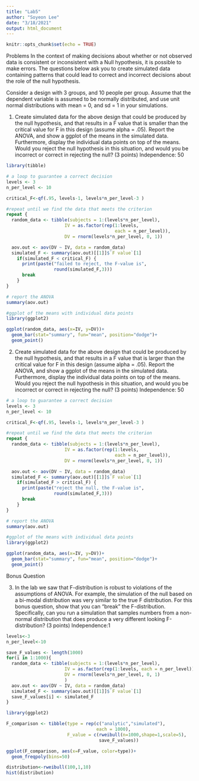 ```yaml
---
title: "Lab5"
author: "Soyeon Lee"
date: "3/18/2021"
output: html_document
---
```


```r
knitr::opts_chunk$set(echo = TRUE)
```

Problems
In the context of making decisions about whether or not observed data is consistent or inconsistent with a Null hypothesis, it is possible to make errors. The questions below ask you to create simulated data containing patterns that could lead to correct and incorrect decisions about the role of the null hypothesis.

Consider a design with 3 groups, and 10 people per group. Assume that the dependent variable is assumed to be normally distributed, and use unit normal distributions with mean = 0, and sd = 1 in your simulations.

1. Create simulated data for the above design that could be produced by the null hypothesis, and that results in a F value that is smaller than the critical value for F in this design (assume alpha = .05). Report the ANOVA, and show a ggplot of the means in the simulated data. Furthermore, display the individual data points on top of the means. Would you reject the null hypothesis in this situation, and would you be incorrect or correct in rejecting the null? (3 points)
Independence: 50

```r
library(tibble)

# a loop to guarantee a correct decision 
levels <- 3
n_per_level <- 10

critical_F<-qf(.95, levels-1, levels*n_per_level-3 )

#repeat until we find the data that meets the criterion
repeat {
  random_data <- tibble(subjects = 1:(levels*n_per_level),
                      IV = as.factor(rep(1:levels, 
                                         each = n_per_level)),
                      DV = rnorm(levels*n_per_level, 0, 1))

  aov.out <- aov(DV ~ IV, data = random_data)
  simulated_F <- summary(aov.out)[[1]]$`F value`[1]
    if(simulated_F < critical_F) {
      print(paste("failed to reject, the F-value is",
                  round(simulated_F,3)))
      break
    } 
}  

# report the ANOVA
summary(aov.out)

#ggplot of the means with individual data points
library(ggplot2)

ggplot(random_data, aes(x=IV, y=DV))+
  geom_bar(stat="summary", fun="mean", position="dodge")+
  geom_point()
```


2. Create simulated data for the above design that could be produced by the null hypothesis, and that results in a F value that is larger than the critical value for F in this design (assume alpha = .05). Report the ANOVA, and show a ggplot of the means in the simulated data. Furthermore, display the individual data points on top of the means. Would you reject the null hypothesis in this situation, and would you be incorrect or correct in rejecting the null? (3 points)
Independence: 50

```r
# a loop to guarantee a correct decision 
levels <- 3
n_per_level <- 10

critical_F<-qf(.95, levels-1, levels*n_per_level-3 )

#repeat until we find the data that meets the criterion
repeat {
  random_data <- tibble(subjects = 1:(levels*n_per_level),
                      IV = as.factor(rep(1:levels, 
                                         each = n_per_level)),
                      DV = rnorm(levels*n_per_level, 0, 1))

  aov.out <- aov(DV ~ IV, data = random_data)
  simulated_F <- summary(aov.out)[[1]]$`F value`[1]
    if(simulated_F > critical_F) {
      print(paste("reject the null, the F-value is",
                  round(simulated_F,3)))
      break
    } 
}  

# report the ANOVA
summary(aov.out)

#ggplot of the means with individual data points
library(ggplot2)

ggplot(random_data, aes(x=IV, y=DV))+
  geom_bar(stat="summary", fun="mean", position="dodge")+
  geom_point()

```

Bonus Question

3. In the lab we saw that F-distribution is robust to violations of the assumptions of ANOVA. For example, the simulation of the null based on a bi-modal distribution was very similar to the true F distribution. For this bonus question, show that you can “break” the F-distribution. Specifically, can you run a simulation that samples numbers from a non-normal distribution that does produce a very different looking F-distribution? (3 points)
Independence:1

```r
levels<-3
n_per_level<-10

save_F_values <- length(1000)
for(i in 1:1000){
  random_data <- tibble(subjects = 1:(levels*n_per_level),
                      IV = as.factor(rep(1:levels, each = n_per_level)),
                      DV = rnorm(levels*n_per_level, 0, 1)
                      )
  aov.out <- aov(DV ~ IV, data = random_data)
  simulated_F <- summary(aov.out)[[1]]$`F value`[1]
  save_F_values[i] <- simulated_F
}

library(ggplot2)

F_comparison <- tibble(type = rep(c("analytic","simulated"), 
                                  each = 1000),
                       F_value = c(rweibull(n=1000,shape=1,scale=5),
                                   save_F_values))

ggplot(F_comparison, aes(x=F_value, color=type))+
  geom_freqpoly(bins=50)
```





```r
distribution<-rweibull(100,1,10)
hist(distribution)
```

